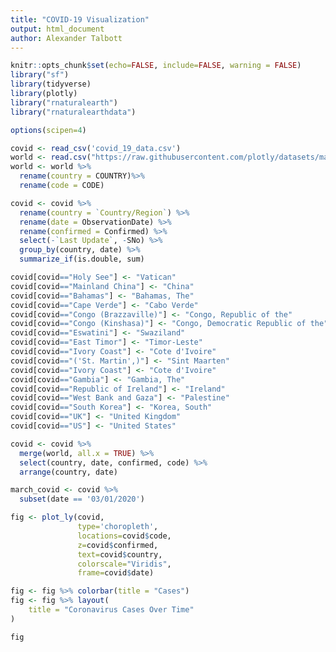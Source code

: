 ---
title: "COVID-19 Visualization"
output: html_document
author: Alexander Talbott
---
```{r echo=FALSE, include=FALSE}
knitr::opts_chunk$set(echo=FALSE, include=FALSE, warning = FALSE)
library("sf")
library(tidyverse)
library(plotly)
library("rnaturalearth")
library("rnaturalearthdata")

options(scipen=4)
```

```{r}
covid <- read_csv('covid_19_data.csv')
world <- read.csv("https://raw.githubusercontent.com/plotly/datasets/master/2014_world_gdp_with_codes.csv")
world <- world %>%
  rename(country = COUNTRY)%>%
  rename(code = CODE)

covid <- covid %>%
  rename(country = `Country/Region`) %>%
  rename(date = ObservationDate) %>%
  rename(confirmed = Confirmed) %>%
  select(-`Last Update`, -SNo) %>%
  group_by(country, date) %>%
  summarize_if(is.double, sum)

covid[covid=="Holy See"] <- "Vatican"
covid[covid=="Mainland China"] <- "China"
covid[covid=="Bahamas"] <- "Bahamas, The"
covid[covid=="Cape Verde"] <- "Cabo Verde"
covid[covid=="Congo (Brazzaville)"] <- "Congo, Republic of the"
covid[covid=="Congo (Kinshasa)"] <- "Congo, Democratic Republic of the"
covid[covid=="Eswatini"] <- "Swaziland"
covid[covid=="East Timor"] <- "Timor-Leste"
covid[covid=="Ivory Coast"] <- "Cote d'Ivoire"
covid[covid=="('St. Martin',)"] <- "Sint Maarten"
covid[covid=="Ivory Coast"] <- "Cote d'Ivoire"
covid[covid=="Gambia"] <- "Gambia, The"
covid[covid=="Republic of Ireland"] <- "Ireland"
covid[covid=="West Bank and Gaza"] <- "Palestine"
covid[covid=="South Korea"] <- "Korea, South"
covid[covid=="UK"] <- "United Kingdom"
covid[covid=="US"] <- "United States"

covid <- covid %>%
  merge(world, all.x = TRUE) %>%
  select(country, date, confirmed, code) %>%
  arrange(country, date)

march_covid <- covid %>%
  subset(date == '03/01/2020')
```

```{r include=TRUE, out.height = "100%",  out.width = "100%"}
fig <- plot_ly(covid,
               type='choropleth',
               locations=covid$code, 
               z=covid$confirmed, 
               text=covid$country, 
               colorscale="Viridis",
               frame=covid$date)

fig <- fig %>% colorbar(title = "Cases")
fig <- fig %>% layout(
    title = "Coronavirus Cases Over Time"
)

fig
```

